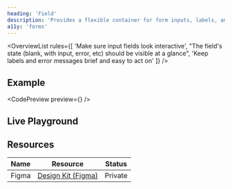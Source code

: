 ```yaml
---
heading: 'Field'
description: 'Provides a flexible container for form inputs, labels, and helper text.'
a11y: 'forms'
---
```



<OverviewList rules={[
  'Make sure input fields look interactive',
  "The field's state (blank, with input, error, etc) should be visible at a glance",
  'Keep labels and error messages brief and easy to act on'
]} />

## Example

<CodePreview preview={<BasicFieldPreview />} />

<DripDivider />

## Live Playground

<LivePlayground />

<DripDivider />

## Resources

| Name     | Resource | Status                                               |
| -------- | -------- | ---------------------------------------------------- |
| Figma    | [Design Kit (Figma)](https://www.figma.com/design/ducwqOCxoxcWc3ReV3FYd8/Digital-University-Component-Library?m=auto&node-id=0-1)      |                         Private                      |
